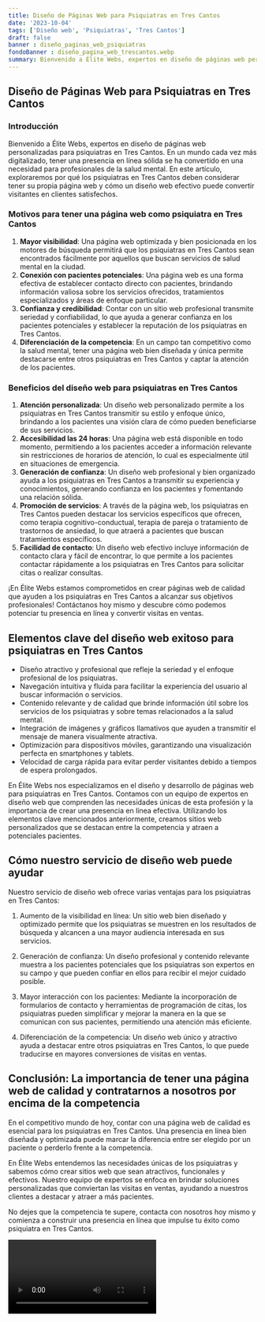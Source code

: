 ```yaml
---
title: Diseño de Páginas Web para Psiquiatras en Tres Cantos
date: '2023-10-04'
tags: ['Diseño web', 'Psiquiatras', 'Tres Cantos']
draft: false
banner : diseño_paginas_web_psiquiatras
fondoBanner : diseño_pagina_web_trescantos.webp
summary: Bienvenido a Élite Webs, expertos en diseño de páginas web personalizadas para psiquiatras en Tres Cantos. En un mundo cada vez más digitalizado, tener una presencia en línea sólida se ha convertido en una necesidad para profesionales de la salud mental. En este artículo, exploraremos por qué los psiquiatras en Tres Cantos deben considerar tener su propia página web y cómo un diseño web efectivo puede convertir visitantes en clientes satisfechos.
---
```


## Diseño de Páginas Web para Psiquiatras en Tres Cantos

### Introducción

Bienvenido a Élite Webs, expertos en diseño de páginas web personalizadas para psiquiatras en Tres Cantos. En un mundo cada vez más digitalizado, tener una presencia en línea sólida se ha convertido en una necesidad para profesionales de la salud mental. En este artículo, exploraremos por qué los psiquiatras en Tres Cantos deben considerar tener su propia página web y cómo un diseño web efectivo puede convertir visitantes en clientes satisfechos.

### Motivos para tener una página web como psiquiatra en Tres Cantos

1. **Mayor visibilidad**: Una página web optimizada y bien posicionada en los motores de búsqueda permitirá que los psiquiatras en Tres Cantos sean encontrados fácilmente por aquellos que buscan servicios de salud mental en la ciudad.
2. **Conexión con pacientes potenciales**: Una página web es una forma efectiva de establecer contacto directo con pacientes, brindando información valiosa sobre los servicios ofrecidos, tratamientos especializados y áreas de enfoque particular.
3. **Confianza y credibilidad**: Contar con un sitio web profesional transmite seriedad y confiabilidad, lo que ayuda a generar confianza en los pacientes potenciales y establecer la reputación de los psiquiatras en Tres Cantos.
4. **Diferenciación de la competencia**: En un campo tan competitivo como la salud mental, tener una página web bien diseñada y única permite destacarse entre otros psiquiatras en Tres Cantos y captar la atención de los pacientes.

### Beneficios del diseño web para psiquiatras en Tres Cantos

1. **Atención personalizada**: Un diseño web personalizado permite a los psiquiatras en Tres Cantos transmitir su estilo y enfoque único, brindando a los pacientes una visión clara de cómo pueden beneficiarse de sus servicios.
2. **Accesibilidad las 24 horas**: Una página web está disponible en todo momento, permitiendo a los pacientes acceder a información relevante sin restricciones de horarios de atención, lo cual es especialmente útil en situaciones de emergencia.
3. **Generación de confianza**: Un diseño web profesional y bien organizado ayuda a los psiquiatras en Tres Cantos a transmitir su experiencia y conocimientos, generando confianza en los pacientes y fomentando una relación sólida.
4. **Promoción de servicios**: A través de la página web, los psiquiatras en Tres Cantos pueden destacar los servicios específicos que ofrecen, como terapia cognitivo-conductual, terapia de pareja o tratamiento de trastornos de ansiedad, lo que atraerá a pacientes que buscan tratamientos específicos.
5. **Facilidad de contacto**: Un diseño web efectivo incluye información de contacto clara y fácil de encontrar, lo que permite a los pacientes contactar rápidamente a los psiquiatras en Tres Cantos para solicitar citas o realizar consultas.

¡En Élite Webs estamos comprometidos en crear páginas web de calidad que ayuden a los psiquiatras en Tres Cantos a alcanzar sus objetivos profesionales! Contáctanos hoy mismo y descubre cómo podemos potenciar tu presencia en línea y convertir visitas en ventas.

<GifSeo />

<Cta />

## Elementos clave del diseño web exitoso para psiquiatras en Tres Cantos

- Diseño atractivo y profesional que refleje la seriedad y el enfoque profesional de los psiquiatras.
- Navegación intuitiva y fluida para facilitar la experiencia del usuario al buscar información o servicios.
- Contenido relevante y de calidad que brinde información útil sobre los servicios de los psiquiatras y sobre temas relacionados a la salud mental.
- Integración de imágenes y gráficos llamativos que ayuden a transmitir el mensaje de manera visualmente atractiva.
- Optimización para dispositivos móviles, garantizando una visualización perfecta en smartphones y tablets.
- Velocidad de carga rápida para evitar perder visitantes debido a tiempos de espera prolongados.

En Élite Webs nos especializamos en el diseño y desarrollo de páginas web para psiquiatras en Tres Cantos. Contamos con un equipo de expertos en diseño web que comprenden las necesidades únicas de esta profesión y la importancia de crear una presencia en línea efectiva. Utilizando los elementos clave mencionados anteriormente, creamos sitios web personalizados que se destacan entre la competencia y atraen a potenciales pacientes.

## Cómo nuestro servicio de diseño web puede ayudar

Nuestro servicio de diseño web ofrece varias ventajas para los psiquiatras en Tres Cantos:

1. Aumento de la visibilidad en línea: Un sitio web bien diseñado y optimizado permite que los psiquiatras se muestren en los resultados de búsqueda y alcancen a una mayor audiencia interesada en sus servicios.

2. Generación de confianza: Un diseño profesional y contenido relevante muestra a los pacientes potenciales que los psiquiatras son expertos en su campo y que pueden confiar en ellos para recibir el mejor cuidado posible.

3. Mayor interacción con los pacientes: Mediante la incorporación de formularios de contacto y herramientas de programación de citas, los psiquiatras pueden simplificar y mejorar la manera en la que se comunican con sus pacientes, permitiendo una atención más eficiente.

4. Diferenciación de la competencia: Un diseño web único y atractivo ayuda a destacar entre otros psiquiatras en Tres Cantos, lo que puede traducirse en mayores conversiones de visitas en ventas.

## Conclusión: La importancia de tener una página web de calidad y contratarnos a nosotros por encima de la competencia

En el competitivo mundo de hoy, contar con una página web de calidad es esencial para los psiquiatras en Tres Cantos. Una presencia en línea bien diseñada y optimizada puede marcar la diferencia entre ser elegido por un paciente o perderlo frente a la competencia.

En Élite Webs entendemos las necesidades únicas de los psiquiatras y sabemos cómo crear sitios web que sean atractivos, funcionales y efectivos. Nuestro equipo de expertos se enfoca en brindar soluciones personalizadas que conviertan las visitas en ventas, ayudando a nuestros clientes a destacar y atraer a más pacientes.

No dejes que la competencia te supere, contacta con nosotros hoy mismo y comienza a construir una presencia en línea que impulse tu éxito como psiquiatra en Tres Cantos.

<Video />

<CtaBot job='Psiquiatras' city='Tres Cantos'/>

<Gmaps query='Tres Cantos+españa+maps' />